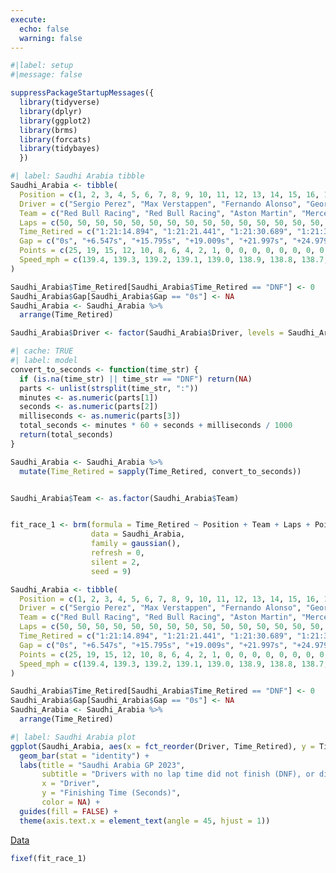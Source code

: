 ```yaml
---
execute:
  echo: false
  warning: false
---
```


```r
#|label: setup
#|message: false

suppressPackageStartupMessages({
  library(tidyverse)
  library(dplyr)
  library(ggplot2)
  library(brms)
  library(forcats)
  library(tidybayes)
  })
```

```r
#| label: Saudhi Arabia tibble
Saudhi_Arabia <- tibble(
  Position = c(1, 2, 3, 4, 5, 6, 7, 8, 9, 10, 11, 12, 13, 14, 15, 16, 17, 18, 19, 20),
  Driver = c("Sergio Perez", "Max Verstappen", "Fernando Alonso", "George Russell", "Lewis Hamilton", "Carlos Sainz", "Charles Leclerc", "Esteban Ocon", "Pierre Gasly", "Kevin Magnussen", "Yuki Tsunoda", "Lando Norris", "Oscar Piastri", "Nyck de Vries", "Logan Sargeant", "Zhou Guanyu", "Nico Hulkenberg", "Valtteri Bottas", "Alex Albon", "Lance Stroll"),
  Team = c("Red Bull Racing", "Red Bull Racing", "Aston Martin", "Mercedes", "Mercedes", "Ferrari", "Ferrari", "Alpine", "Alpine", "Haas", "RB", "McLaren", "McLaren", "RB", "Williams", "Alfa Romeo", "Haas", "Alfa Romeo", "Williams", "Aston Martin"),
  Laps = c(50, 50, 50, 50, 50, 50, 50, 50, 50, 50, 50, 50, 50, 50, 50, 50, 50, 49, 27, 17),
  Time_Retired = c("1:21:14.894", "1:21:21.441", "1:21:30.689", "1:21:33.903", "1:21:36.891", "1:21:39.873", "1:21:40.389", "1:21:43.276", "1:21:46.156", "1:21:50.103", "1:21:51.897", "1:21:52.714", "1:21:53.532", "1:21:55.349", "1:21:56.166", "1:21:56.983", "1:21:58.801", "1:22:00.621", "DNF", "DNF"),
  Gap = c("0s", "+6.547s", "+15.795s", "+19.009s", "+21.997s", "+24.979s", "+25.495s", "+28.382s", "+31.262s", "+35.209s", "+37.003s", "+37.820s", "+38.638s", "+40.455s", "+41.272s", "+42.089s", "+43.907s", "+1 Lap", "DNF", "DNF"),
  Points = c(25, 19, 15, 12, 10, 8, 6, 4, 2, 1, 0, 0, 0, 0, 0, 0, 0, 0, 0, 0),
  Speed_mph = c(139.4, 139.3, 139.2, 139.1, 139.0, 138.9, 138.8, 138.7, 138.6, 138.5, 138.4, 138.3, 138.2, 138.1, 138.0, 137.9, 137.8, 137.7, 0, 0)
)

Saudhi_Arabia$Time_Retired[Saudhi_Arabia$Time_Retired == "DNF"] <- 0
Saudhi_Arabia$Gap[Saudhi_Arabia$Gap == "0s"] <- NA
Saudhi_Arabia <- Saudhi_Arabia %>%
  arrange(Time_Retired)

Saudhi_Arabia$Driver <- factor(Saudhi_Arabia$Driver, levels = Saudhi_Arabia$Driver[order(Saudhi_Arabia$Time_Retired)])

```

```r
#| cache: TRUE
#| label: model
convert_to_seconds <- function(time_str) {
  if (is.na(time_str) || time_str == "DNF") return(NA)
  parts <- unlist(strsplit(time_str, ":"))
  minutes <- as.numeric(parts[1])
  seconds <- as.numeric(parts[2])
  milliseconds <- as.numeric(parts[3])
  total_seconds <- minutes * 60 + seconds + milliseconds / 1000
  return(total_seconds)
}

Saudhi_Arabia <- Saudhi_Arabia %>%
  mutate(Time_Retired = sapply(Time_Retired, convert_to_seconds))


Saudhi_Arabia$Team <- as.factor(Saudhi_Arabia$Team)


fit_race_1 <- brm(formula = Time_Retired ~ Position + Team + Laps + Points + Speed_mph,
                  data = Saudhi_Arabia,
                  family = gaussian(),
                  refresh = 0,
                  silent = 2,
                  seed = 9)
```

```r
Saudhi_Arabia <- tibble(
  Position = c(1, 2, 3, 4, 5, 6, 7, 8, 9, 10, 11, 12, 13, 14, 15, 16, 17, 18, 19, 20),
  Driver = c("Sergio Perez", "Max Verstappen", "Fernando Alonso", "George Russell", "Lewis Hamilton", "Carlos Sainz", "Charles Leclerc", "Esteban Ocon", "Pierre Gasly", "Kevin Magnussen", "Yuki Tsunoda", "Lando Norris", "Oscar Piastri", "Nyck de Vries", "Logan Sargeant", "Zhou Guanyu", "Nico Hulkenberg", "Valtteri Bottas", "Alex Albon", "Lance Stroll"),
  Team = c("Red Bull Racing", "Red Bull Racing", "Aston Martin", "Mercedes", "Mercedes", "Ferrari", "Ferrari", "Alpine", "Alpine", "Haas", "RB", "McLaren", "McLaren", "RB", "Williams", "Alfa Romeo", "Haas", "Alfa Romeo", "Williams", "Aston Martin"),
  Laps = c(50, 50, 50, 50, 50, 50, 50, 50, 50, 50, 50, 50, 50, 50, 50, 50, 50, 49, 27, 17),
  Time_Retired = c("1:21:14.894", "1:21:21.441", "1:21:30.689", "1:21:33.903", "1:21:36.891", "1:21:39.873", "1:21:40.389", "1:21:43.276", "1:21:46.156", "1:21:50.103", "1:21:51.897", "1:21:52.714", "1:21:53.532", "1:21:55.349", "1:21:56.166", "1:21:56.983", "1:21:58.801", "1:22:00.621", "DNF", "DNF"),
  Gap = c("0s", "+6.547s", "+15.795s", "+19.009s", "+21.997s", "+24.979s", "+25.495s", "+28.382s", "+31.262s", "+35.209s", "+37.003s", "+37.820s", "+38.638s", "+40.455s", "+41.272s", "+42.089s", "+43.907s", "+1 Lap", "DNF", "DNF"),
  Points = c(25, 19, 15, 12, 10, 8, 6, 4, 2, 1, 0, 0, 0, 0, 0, 0, 0, 0, 0, 0),
  Speed_mph = c(139.4, 139.3, 139.2, 139.1, 139.0, 138.9, 138.8, 138.7, 138.6, 138.5, 138.4, 138.3, 138.2, 138.1, 138.0, 137.9, 137.8, 137.7, 0, 0)
)

Saudhi_Arabia$Time_Retired[Saudhi_Arabia$Time_Retired == "DNF"] <- 0
Saudhi_Arabia$Gap[Saudhi_Arabia$Gap == "0s"] <- NA
Saudhi_Arabia <- Saudhi_Arabia %>%
  arrange(Time_Retired)
```

```r
#| label: Saudhi Arabia plot
ggplot(Saudhi_Arabia, aes(x = fct_reorder(Driver, Time_Retired), y = Time_Retired, fill = Driver)) +
  geom_bar(stat = "identity") +
  labs(title = "Saudhi Arabia GP 2023",
       subtitle = "Drivers with no lap time did not finish (DNF), or did not start (DNS)",
       x = "Driver",
       y = "Finishing Time (Seconds)",
       color = NA) +
  guides(fill = FALSE) +
  theme(axis.text.x = element_text(angle = 45, hjust = 1))
```
[Data](https://www.motorsport.com/f1/results/2023/saudi-arabian-gp-625272/)
```r
fixef(fit_race_1)
```

